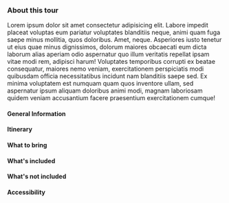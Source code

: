 
### About this tour

Lorem ipsum dolor sit amet consectetur adipisicing elit. Labore impedit placeat voluptas eum pariatur voluptates blanditiis neque, animi quam fuga saepe minus mollitia, quos doloribus. Amet, neque. Asperiores iusto tenetur ut eius quae minus dignissimos, dolorum maiores obcaecati eum dicta laborum alias aperiam odio aspernatur quo illum veritatis repellat ipsam vitae modi rem, adipisci harum! Voluptates temporibus corrupti ex beatae consequatur, maiores nemo veniam, exercitationem perspiciatis modi quibusdam officia necessitatibus incidunt nam blanditiis saepe sed. Ex minima voluptatem est numquam quam quos inventore ullam, sed aspernatur ipsum aliquam doloribus animi modi, magnam laboriosam quidem veniam accusantium facere praesentium exercitationem cumque! 

#### <FaInfoCircle size={20} className="me-3"/> General Information

#### <FaListUl size={20} className="me-3"/> Itinerary

#### <BsFillBackpack2Fill size={20} className="me-3"/> What to bring

#### <FaCheckCircle size={20} className="me-3"/> What's included

#### <FaTimesCircle  size={20} className="me-3"/> What's not included

#### <FaWheelchair  size={20} className="me-3"/> Accessibility